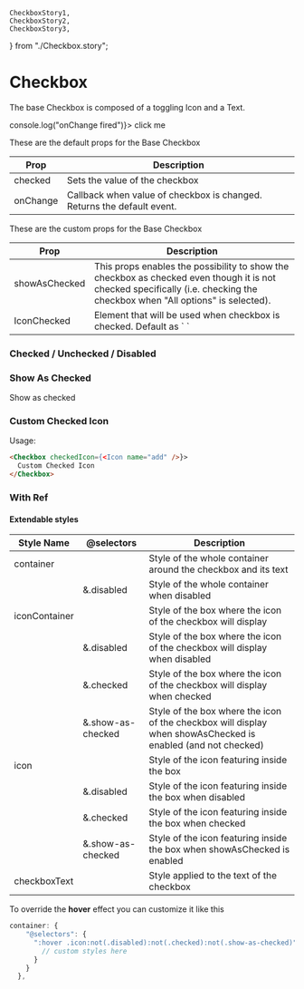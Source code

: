     CheckboxStory1,
    CheckboxStory2,
    CheckboxStory3,
} from "./Checkbox.story";

<Meta title="Components| Checkbox" />

# Checkbox

The base Checkbox is composed of a toggling Icon and a Text.

<Preview>
    <Story name="Checkbox">
        <Checkbox onChange={() => console.log("onChange fired")}>
            click me
        </Checkbox>
    </Story>
</Preview>

These are the default props for the Base Checkbox

<table width="100%">
    <thead>
        <tr>
            <th>Prop</th>
            <th>Description</th>
        </tr>
    </thead>
    <tbody>
        <tr>
            <td>checked</td>
            <td>Sets the value of the checkbox</td>
        </tr>
        <tr>
            <td>onChange</td>
            <td>
                Callback when value of checkbox is changed. Returns the default
                event.
            </td>
        </tr>
    </tbody>
</table>

These are the custom props for the Base Checkbox

<table width="100%">
    <thead>
        <tr>
            <th>Prop</th>
            <th>Description</th>
        </tr>
    </thead>
    <tbody>
        <tr>
            <td>showAsChecked</td>
            <td>
                This props enables the possibility to show the checkbox as
                checked even though it is not checked specifically (i.e.
                checking the checkbox when "All options" is selected).
            </td>
        </tr>
        <tr>
            <td>IconChecked</td>
            <td>
                Element that will be used when checkbox is checked. Default as `
                <Icon name="check" />`
            </td>
        </tr>
    </tbody>
</table>

### Checked / Unchecked / Disabled

<Preview>
    <Story name="Checked / Unchecked / Disabled">
        <CheckboxStory1 />
    </Story>
</Preview>

### Show As Checked

<Preview>
    <Story name="Show as checked">
        <Checkbox showAsChecked>Show as checked</Checkbox>
    </Story>
</Preview>

### Custom Checked Icon

<Preview>
    <Story name="Custom Checked Icon">
        <CheckboxStory2 />
    </Story>
</Preview>

Usage:

```html
<Checkbox checkedIcon={<Icon name="add" />}>
  Custom Checked Icon
</Checkbox>
```

### With Ref

<Preview>
    <Story name="With Ref">
        <CheckboxStory3 />
    </Story>
</Preview>

#### Extendable styles

<table width="100%">
    <thead>
        <tr>
            <th>Style Name</th>
            <th>@selectors</th>
            <th>Description</th>
        </tr>
    </thead>
    <tbody>
        <tr>
            <td>container</td>
            <td></td>
            <td>
                Style of the whole container around the checkbox and its text
            </td>
        </tr>
        <tr>
            <td></td>
            <td>&.disabled</td>
            <td>Style of the whole container when disabled</td>
        </tr>
        <tr>
            <td>iconContainer</td>
            <td></td>
            <td>
                Style of the box where the icon of the checkbox will display
            </td>
        </tr>
        <tr>
            <td></td>
            <td>&.disabled</td>
            <td>
                Style of the box where the icon of the checkbox will display
                when disabled
            </td>
        </tr>
        <tr>
            <td></td>
            <td>&.checked</td>
            <td>
                Style of the box where the icon of the checkbox will display
                when checked
            </td>
        </tr>
        <tr>
            <td></td>
            <td>&.show-as-checked</td>
            <td>
                Style of the box where the icon of the checkbox will display
                when showAsChecked is enabled (and not checked)
            </td>
        </tr>
        <tr>
            <td>icon</td>
            <td></td>
            <td>Style of the icon featuring inside the box</td>
        </tr>
        <tr>
            <td></td>
            <td>&.disabled</td>
            <td>Style of the icon featuring inside the box when disabled</td>
        </tr>
        <tr>
            <td></td>
            <td>&.checked</td>
            <td>Style of the icon featuring inside the box when checked</td>
        </tr>
        <tr>
            <td></td>
            <td>&.show-as-checked</td>
            <td>
                Style of the icon featuring inside the box when showAsChecked is
                enabled
            </td>
        </tr>
        <tr>
            <td>checkboxText</td>
            <td></td>
            <td>Style applied to the text of the checkbox</td>
        </tr>
    </tbody>
</table>

To override the **hover** effect you can customize it like this

```javascript
container: {
    "@selectors": {
      ":hover .icon:not(.disabled):not(.checked):not(.show-as-checked)": {
        // custom styles here
      }
    }
  },
```
